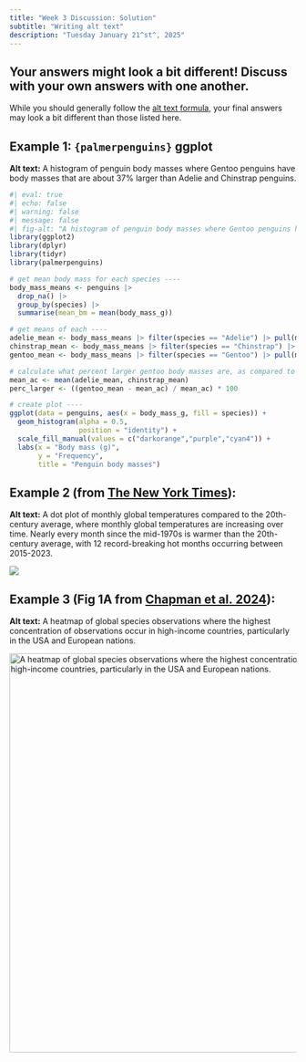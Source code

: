```yaml
---
title: "Week 3 Discussion: Solution"
subtitle: "Writing alt text"
description: "Tuesday January 21^st^, 2025"
---
```


::: {.callout-note}
## Your answers might look a bit different! Discuss with your own answers with one another.

While you should generally follow the [alt text formula](week3-alt-text-slides.qmd#alt-text-formula){target="_blank"}, your final answers may look a bit different than those listed here.
:::

## Example 1: `{palmerpenguins}` ggplot

**Alt text:** A histogram of penguin body masses where Gentoo penguins have body masses that are about 37% larger than Adelie and Chinstrap penguins.

```r
#| eval: true
#| echo: false
#| warning: false
#| message: false
#| fig-alt: "A histogram of penguin body masses where Gentoo penguins have body masses that are about 37% larger than Adelie and Chinstrap penguins."
library(ggplot2)
library(dplyr)
library(tidyr)
library(palmerpenguins)

# get mean body mass for each species ----
body_mass_means <- penguins |> 
  drop_na() |> 
  group_by(species) |> 
  summarise(mean_bm = mean(body_mass_g))

# get means of each ----
adelie_mean <- body_mass_means |> filter(species == "Adelie") |> pull(mean_bm)
chinstrap_mean <- body_mass_means |> filter(species == "Chinstrap") |> pull(mean_bm)
gentoo_mean <- body_mass_means |> filter(species == "Gentoo") |> pull(mean_bm)

# calculate what percent larger gentoo body masses are, as compared to the mean of chinstraps and adlies ----
mean_ac <- mean(adelie_mean, chinstrap_mean)
perc_larger <- ((gentoo_mean - mean_ac) / mean_ac) * 100

# create plot ----
ggplot(data = penguins, aes(x = body_mass_g, fill = species)) +
  geom_histogram(alpha = 0.5, 
                 position = "identity") +
  scale_fill_manual(values = c("darkorange","purple","cyan4")) +
  labs(x = "Body mass (g)",
       y = "Frequency",
       title = "Penguin body masses")
```

## Example 2 (from [The New York Times](https://www.nytimes.com/2024/01/31/learning/lesson-plans/teach-about-climate-change-with-30-graphs-from-the-new-york-times.html){target="_blank"}):

**Alt text:** A dot plot of monthly global temperatures compared to the 20th-century average, where monthly global temperatures are increasing over time. Nearly every month since the mid-1970s is warmer than the 20th-century average, with 12 record-breaking hot months occurring between 2015-2023.

![](images/nyt-monthly-temp.png){fig-alt="A dot plot of monthly global temperatures compared to the 20th-century average, where monthly global temperatures are increasing over time. Nearly every month since the mid-1970s is warmer than the 20th-century average, with 12 record-breaking hot months occurring between 2015-2023."}

## Example 3 (Fig 1A from [Chapman et al. 2024](https://www.science.org/doi/full/10.1126/science.adh8874){target="_blank"}):

**Alt text:** A heatmap of global species observations where the highest concentration of observations occur in high-income countries, particularly in the USA and European nations.

<img src="images/chapman-etal-2024.png" alt="A heatmap of global species observations where the highest concentration of observations occur in high-income countries, particularly in the USA and European nations." width="700px">
